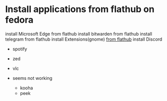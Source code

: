 # Install applications from flathub on fedora

install Microsoft Edge from flathub
install bitwarden from flathub
install telegram from flathub
install Extensions(gnome) [from flathub](https://flathub.org/apps/org.gnome.Extensions)
install Discord
- spotify
- zed
- vlc

- seems not working
    - kooha
    - peek

